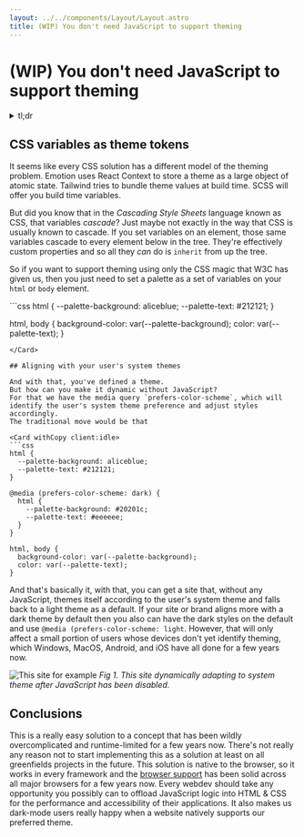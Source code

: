 ```yaml
---
layout: ../../components/Layout/Layout.astro
title: (WIP) You don't need JavaScript to support theming
---
```


# (WIP) You don't need JavaScript to support theming

<details>
  <summary>tl;dr</summary>
  CSS variables & `@media (prefers-color-scheme: dark)`
</details>

## CSS variables as theme tokens

It seems like every CSS solution has a different model of the theming problem.
Emotion uses React Context to store a theme as a large object of atomic state.
Tailwind tries to bundle theme values at build time.
SCSS will offer you build time variables.

But did you know that in the _Cascading Style Sheets_ language known as CSS, that variables _cascade_?
Just maybe not exactly in the way that CSS is usually known to cascade.
If you set variables on an element, those same variables cascade to every element below in the tree.
They're effectively custom properties and so all they _can_ do is `inherit` from up the tree.

So if you want to support theming using only the CSS magic that W3C has given us, then you just need to set a palette as a set of variables on your `html` or `body` element.

<Card withCopy client:idle>
```css
html {
  --palette-background: aliceblue;
  --palette-text: #212121;
}

html, body {
  background-color: var(--palette-background);
  color: var(--palette-text);
}
```
</Card>

## Aligning with your user's system themes

And with that, you've defined a theme.
But how can you make it dynamic without JavaScript?
For that we have the media query `prefers-color-scheme`, which will identify the user's system theme preference and adjust styles accordingly.
The traditional move would be that 

<Card withCopy client:idle>
```css
html {
  --palette-background: aliceblue;
  --palette-text: #212121;
}

@media (prefers-color-scheme: dark) {
  html {
    --palette-background: #20201c;
    --palette-text: #eeeeee;
  }
}

html, body {
  background-color: var(--palette-background);
  color: var(--palette-text);
}
```
</Card>

And that's basically it, with that, you can get a site that, without any JavaScript, themes itself according to the user's system theme and falls back to a light theme as a default.
If your site or brand aligns more with a dark theme by default then you also can have the dark styles on the default and use `@media (prefers-color-scheme: light`.
However, that will only affect a small portion of users whose devices don't yet identify theming, which Windows, MacOS, Android, and iOS have all done for a few years now.

![This site for example](/you-dont-need-javascript-to-support-theming.gif)
_Fig 1. This site dynamically adapting to system theme after JavaScript has been disabled._

## Conclusions

This is a really easy solution to a concept that has been wildly overcomplicated and runtime-limited for a few years now.
There's not really any reason not to start implementing this as a solution at least on all greenfields projects in the future.
This solution is native to the browser, so it works in every framework and the [browser support](https://caniuse.com/?search=css%20variables) has been solid across all major browsers for a few years now.
Every webdev should take any opportunity you possibly can to offload JavaScript logic into HTML & CSS for the performance and accessibility of their applications.
It also makes us dark-mode users really happy when a website natively supports our preferred theme.